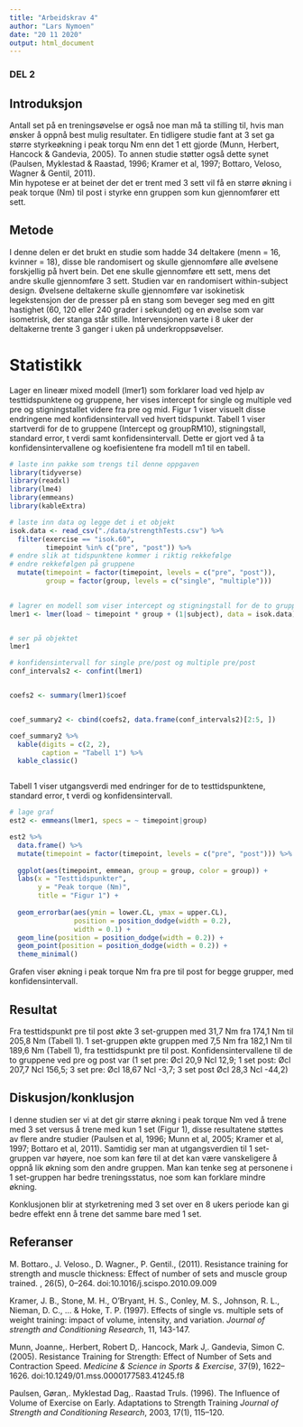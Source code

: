 ```yaml
---
title: "Arbeidskrav 4"
author: "Lars Nymoen"
date: "20 11 2020"
output: html_document
---
```

### DEL 2

## Introduksjon

Antall set på en treningsøvelse er også noe man må ta stilling til, hvis man ønsker å oppnå best mulig resultater. En tidligere studie fant at 3 set ga større styrkeøkning i peak torqu Nm enn det 1 ett gjorde (Munn, Herbert, Hancock & Gandevia, 2005). To annen studie støtter også dette synet (Paulsen, Myklestad & Raastad, 1996; Kramer et al, 1997; Bottaro, Veloso, Wagner & Gentil, 2011).    
Min hypotese er at beinet der det er trent med 3 sett vil få en større økning i peak torque (Nm) til post i styrke enn gruppen som kun gjennomfører ett sett. 

## Metode
I denne delen er det brukt en studie som hadde 34 deltakere (menn = 16, kvinner = 18), disse ble randomisert og skulle gjennomføre alle øvelsene forskjellig på hvert bein. Det ene skulle gjennomføre ett sett, mens det andre skulle gjennomføre 3 sett. Studien var en randomisert within-subject design.
Øvelsene deltakerne skulle gjennomføre var isokinetisk legekstensjon der de presser på en stang som beveger seg med en gitt hastighet (60, 120 eller 240 grader i sekundet) og en øvelse som var isometrisk, der stanga står stille. Intervensjonen varte i 8 uker der deltakerne trente 3 ganger i uken på underkroppsøvelser.

# Statistikk
Lager en lineær mixed modell (lmer1) som forklarer load ved hjelp av testtidspunktene og gruppene, her vises intercept for single og multiple ved pre og stigningstallet videre fra pre og mid. Figur 1 viser visuelt disse endringene med konfidensintervall ved hvert tidspunkt.
Tabell 1 viser startverdi for de to gruppene (Intercept og groupRM10), stigningstall, standard error, t verdi samt konfidensintervall.  Dette er gjort ved å ta konfidensintervallene og koefisientene fra modell m1 til en tabell.



```r
# laste inn pakke som trengs til denne oppgaven
library(tidyverse)
library(readxl)
library(lme4)
library(emmeans)
library(kableExtra)

```



```r
# laste inn data og legge det i et objekt
isok.data <- read_csv("./data/strengthTests.csv") %>% 
  filter(exercise == "isok.60", 
         timepoint %in% c("pre", "post")) %>%
# endre slik at tidspunktene kommer i riktig rekkefølge
# endre rekkefølgen på gruppene
  mutate(timepoint = factor(timepoint, levels = c("pre", "post")),
         group = factor(group, levels = c("single", "multiple"))) 
  
```


```r
# lagrer en modell som viser intercept og stigningstall for de to gruppene i et nytt objekt
lmer1 <- lmer(load ~ timepoint * group + (1|subject), data = isok.data)



```

```r
# ser på objektet 
lmer1 


```

 

```r

# konfidensintervall for single pre/post og multiple pre/post
conf_intervals2 <- confint(lmer1)


coefs2 <- summary(lmer1)$coef


coef_summary2 <- cbind(coefs2, data.frame(conf_intervals2)[2:5, ])

coef_summary2 %>%
  kable(digits = c(2, 2),  
        caption = "Tabell 1") %>%
  kable_classic()



```
Tabell 1 viser utgangsverdi med endringer for de to testtidspunktene, standard error, t verdi og konfidensintervall. 

```r
# lage graf
est2 <- emmeans(lmer1, specs = ~ timepoint|group)

est2 %>%
  data.frame() %>%
  mutate(timepoint = factor(timepoint, levels = c("pre", "post"))) %>%
  
  ggplot(aes(timepoint, emmean, group = group, color = group)) + 
  labs(x = "Testtidspunkter",
       y = "Peak torque (Nm)",
       title = "Figur 1") +
  
  geom_errorbar(aes(ymin = lower.CL, ymax = upper.CL), 
                position = position_dodge(width = 0.2), 
                width = 0.1) +
  geom_line(position = position_dodge(width = 0.2)) +
  geom_point(position = position_dodge(width = 0.2)) +
  theme_minimal()


```
Grafen viser økning i peak torque Nm fra pre til post for begge grupper, med konfidensintervall.

## Resultat
Fra testtidspunkt pre til post økte 3 set-gruppen med 31,7 Nm fra 174,1 Nm til 205,8 Nm (Tabell 1). 1 set-gruppen økte gruppen med 7,5 Nm fra 182,1 Nm til 189,6 Nm (Tabell 1), fra testtidspunkt pre til post.
Konfidensintervallene til de to gruppene ved pre og post var (1 set pre: Øcl 20,9 Ncl 12,9; 1 set post: Øcl 207,7 Ncl 156,5; 3 set pre: Øcl 18,67 Ncl -3,7; 3 set post Øcl 28,3 Ncl -44,2)

## Diskusjon/konklusjon 
I denne studien ser vi at det gir større økning i peak torque Nm ved å trene med 3 set versus å trene med kun 1 set (Figur 1), disse resultatene støttes av flere andre studier (Paulsen et al, 1996; Munn et al, 2005; Kramer et al, 1997; Bottaro et al, 2011). Samtidig ser man at utgangsverdien til 1 set-gruppen var høyere, noe som kan føre til at det kan være vanskeligere å oppnå lik økning som den andre gruppen. Man kan tenke seg at personene i 1 set-gruppen har bedre treningsstatus, noe som kan forklare mindre økning.

Konklusjonen blir at styrketrening med 3 set over en 8 ukers periode kan gi bedre effekt enn å trene det samme bare med 1 set. 

## Referanser

M. Bottaro., J. Veloso., D. Wagner., P. Gentil., (2011). Resistance training for strength and muscle thickness: Effect of number of sets and muscle group trained. , 26(5), 0–264.    doi:10.1016/j.scispo.2010.09.009

Kramer, J. B., Stone, M. H., O'Bryant, H. S., Conley, M. S., Johnson, R. L., Nieman, D. C., ... & Hoke, T. P. (1997). Effects of single vs. multiple sets of weight training: impact of volume, intensity, and variation. *Journal of strength and Conditioning Research*, 11, 143-147.

Munn, Joanne,. Herbert, Robert D,. Hancock, Mark J,. Gandevia, Simon C. (2005). Resistance Training for Strength: Effect of Number of Sets and Contraction Speed. *Medicine & Science in Sports & Exercise*, 37(9), 1622–1626. doi:10.1249/01.mss.0000177583.41245.f8

Paulsen, Gøran,. Myklestad Dag,. Raastad Truls. (1996). The Influence of Volume of Exercise on Early. Adaptations to Strength Training *Journal of Strength and Conditioning Research*, 2003, 17(1), 115–120.




